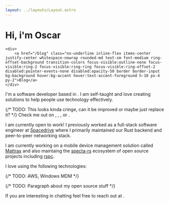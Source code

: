 ```yaml
---
layout: ../layouts/Layout.astro
---
```


<div class="flex justify-between items-start content-start">
    <h1 class="!mb-0" onContextMenu="javascript:window.location='/brand';return false;">Hi, i'm Oscar</h1>

    <div>
        <a href="/blog" class="no-underline inline-flex items-center justify-center whitespace-nowrap rounded-md text-sm font-medium ring-offset-background transition-colors focus-visible:outline-none focus-visible:ring-2 focus-visible:ring-ring focus-visible:ring-offset-2 disabled:pointer-events-none disabled:opacity-50 border border-input bg-background hover:bg-accent hover:text-accent-foreground h-10 px-4 py-2">Blog</a>
    </div>
</div>

I'm a software developer based in <MapText />. I am self-taught and love creating solutions to help people use technology effectively.

{/* TODO: This looks kinda cringe, can it be improved or maybe just replace it? */}
Check me out on <a href="https://github.com/oscartbeaumont" target="_blank" class="hover:opacity-80"><GitHub /></a>, <a href="https://twitter.com/oscartbeaumont" target="_blank" class="hover:opacity-80 no-underline text-2xl"><Twitter /></a>, <a href="https://www.linkedin.com/in/oscartbeaumont" target="_blank" class="hover:opacity-80"><LinkedIn /></a>, or <a href="https://www.twitch.tv/oscartbeaumont" target="_blank" class="hover:opacity-80"><Twitch /></a>.

I am currently open to work! I previously worked as a full-stack software engineer at <a href="https://www.spacedrive.com" target="_blank" class="bg-gradient-to-r from-violet-600 to-fuchsia-600 hover:from-violet-500 hover:to-fuchsia-500 bg-clip-text text-transparent">Spacedrive</a> where I primarily maintained our Rust backend and peer-to-peer networking stack.

I am currently working on a mobile device management solution called <a href="https://mattrax.app" target="_blank">Mattrax</a> and also maintaing the [specta-rs](https://specta.dev) ecosystem of open source projects including [rspc](https://rspc.dev).

<p class="!mb-2">I love using the following technologies:</p>
<IconLayout>
    <Icon name="Rust" icon={Rust} href="https://www.rust-lang.org" />
    <Icon name="Typescript" icon={Typescript} href="https://www.typescriptlang.org" />
    <Icon name="SolidJS" icon={SolidJS} href="https://www.solidjs.com" />
    <Icon name="Tailwind CSS" icon={TailwindCSS} href="https://tailwindcss.com" />
    <Icon name="Tanstack Query" icon={TanstackQuery} href="https://tanstack.com/query" />
    {/* TODO: AWS, Windows MDM */}
</IconLayout>

{/* TODO: Paragraph about my open source stuff */}

If you are interesting in chatting feel free to reach out at <ProtectedEmail email="oscar@otbeaumont.me" />.
